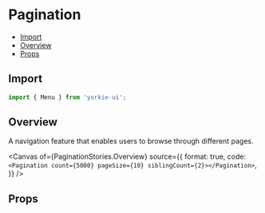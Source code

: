# Pagination


<Meta of={PaginationStories} />

- [Import](#import)
- [Overview](#overview)
- [Props](#props)

## Import

```jsx
import { Menu } from 'yorkie-ui';
```

## Overview

A navigation feature that enables users to browse through different pages.

<Canvas
  of={PaginationStories.Overview}
  source={{
    format: true,
    code: `
      <Pagination count={5000} pageSize={10} siblingCount={2}></Pagination>
    `,
  }}
/>

## Props

<Controls />
